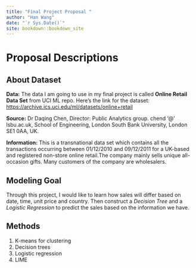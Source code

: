```yaml
---
title: "Final Project Proposal "
author: "Han Wang"
date: "`r Sys.Date()`"
site: bookdown::bookdown_site
---
```


# Proposal Descriptions

## About Dataset

**Data:** The data I am going to use in my final project is called **Online Retail Data Set** from UCI ML repo. Here's the link for the dataset: <https://archive.ics.uci.edu/ml/datasets/online+retail>

**Source:** Dr Daqing Chen, Director: Public Analytics group. chend '\@' lsbu.ac.uk, School of Engineering, London South Bank University, London SE1 0AA, UK.

**Information:** This is a transnational data set which contains all the transactions occurring between 01/12/2010 and 09/12/2011 for a UK-based and registered non-store online retail.The company mainly sells unique all-occasion gifts. Many customers of the company are wholesalers.

## Modeling Goal

Through this project, I would like to learn how sales will differ based on date, time, unit price and country. Then construct a *Decision Tree* and a *Logistic Regression* to predict the sales based on the information we have.

## Methods

1.  K-means for clustering
2.  Decision trees
3.  Logistic regression
4.  LIME
